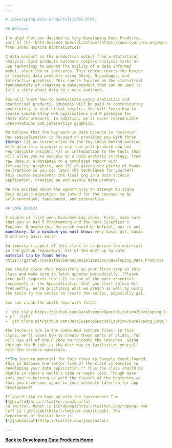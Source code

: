 ```yaml
---
---

# [Developing Data Products](index.html)

## Welcome

I'm glad that you decided to take Developing Data Products, 
part of the [Data Science Specialization](https://www.coursera.org/specializations/jhu-data-science/)
from Johns Hopkins Biostatistics!

A data product is the production output from a statistical 
analysis. Data products automate complex analysis tasks or 
use technology to expand the utility of a data informed 
model, algorithm or inference. This course covers the basics
of creating data products using Shiny, R packages, and 
interactive graphics. This course focuses on the statistical
fundamentals of creating a data product that can be used to 
tell a story about data to a mass audience.

You will learn how to communicate using statistics and 
statistical products. Emphasis will be paid to communicating
uncertainty in statistical results. You will learn how to 
create simple Shiny web applications and R packages for 
their data products. In addition, we'll cover reproducible 
presentations and interactive graphics.

We believe that the key word in Data Science is "science". 
Our specialization is focused on providing you with three 
things: (1) an introduction to the key ideas behind working
with data in a scientific way that will produce new and 
reproducible insight, (2) an introduction to the tools that
will allow you to execute on a data analytic strategy, from 
raw data in a database to a completed report with 
interactive graphics, and (3) on giving you plenty of hands
on practice so you can learn the techniques for yourself. 
This course represents the final cog in a data science 
application, creating an end-usable data product.

We are excited about the opportunity to attempt to scale 
Data Science education. We intend for the courses to be 
self-contained, fast-paced, and interactive.

## Some Basics

A couple of first week housekeeping items. First, make sure
that you've had R Programming and the Data Scientist's 
Toolbox. Reproducible Research would be helpful, but is not
mandatory. At a minimum you must know: very basic git, basic
R and very basic knitr.

An important aspect of this class is to peruse the materials
in the github repository. All of the most up to date 
material can be found here: 
https://github.com/DataScienceSpecialization/Developing_Data_Products

You should clone this repository as your first step in this
class and make sure to fetch updates periodically. (Please 
send pull requests too!) It is one of the most essential 
components of the Specialization that you start to use Git 
frequently. We're practicing what we preach as well by using
the tools in the series to create the series, especially git.

You can clone the whole repo with (http)

- `git clone https://github.com/DataScienceSpecialization/Developing_Data_Products.git`
- or `(ssh)`
- `git clone git@github.com:DataScienceSpecialization/Developing_Data_Products.git`

The lectures are in the index.Rmd lecture files. In this 
class, we'll cover how to create these sorts of slides. You
will see all of the R code to recreate the lectures. Going 
through the R code is the best way to familiarize yourself 
with the lecture materials.

**The lecture material for this class is largely front-loaded.
This is because the latter time of the class is devoted to 
developing your data application.** Thus the class should be 
doable in about a month's time or maybe less. Though make 
sure you're keeping up with the classes at the beginning so
that you have some space in your schedule later on for app
development!

If you'd like to keep up with the instructors I'm 
[\@bcaffo](http://twitter.com/bcaffo)
on twitter, Roger is [\@rdpeng](http://twitter.com/rdpeng) and 
Jeff is [\@jtleek](http://twitter.com/jtleek). The 
Department of Biostat here is 
[\@jhubiostat](http://twitter.com/jhubiostat).

---
```


[**Back to Developing Data Products Home**](index.html)